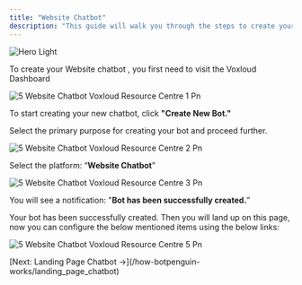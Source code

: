 ```yaml
---
title: "Website Chatbot"
description: "This guide will walk you through the steps to create your Website chatbot."
---
```


<img
  className="block dark:hidden"
  src="/images/hero-light.png"
  alt="Hero Light"
/>

To create your Website chatbot , you first need to visit the  Voxloud Dashboard

![5 Website Chatbot Voxloud Resource Centre 1 Pn](/images/how-botpenguin-works/create-newchatbot/5.website_chatbot__Voxloud_resource_centre-1.png)

To start creating your new chatbot, click **"Create New Bot."**

Select the primary purpose for creating your bot and proceed further.

![5 Website Chatbot Voxloud Resource Centre 2 Pn](/images/how-botpenguin-works/create-newchatbot/5.website_chatbot__Voxloud_resource_centre-2.png)

Select the platform: “**Website Chatbot**”

![5 Website Chatbot Voxloud Resource Centre 3 Pn](/images/how-botpenguin-works/create-newchatbot/5.website_chatbot__Voxloud_resource_centre-3.png)

You will see a notification: "**Bot has been successfully created.**”

Your bot has been successfully created. Then you will land up on this page, now you can configure the below mentioned items using the below links:

![5 Website Chatbot Voxloud Resource Centre 5 Pn](/images/how-botpenguin-works/create-newchatbot/5.website_chatbot__Voxloud_resource_centre-5.png)

<Info>
  [Next: Landing Page Chatbot →](/how-botpenguin-works/landing_page_chatbot)
</Info>